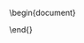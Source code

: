 \documentclass{article}
\usepackage{natbib}

\begin{document}

\title{My first Article}
\author{Matt Haines}

\section{My First Section}

\bibliographystyle{apa}
\bibliography{article}
\nocite{*}

\end{}